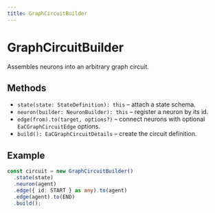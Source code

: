 ```yaml
---
title: GraphCircuitBuilder
---
```


# GraphCircuitBuilder

Assembles neurons into an arbitrary graph circuit.

## Methods

- `state(state: StateDefinition): this` – attach a state schema.
- `neuron(builder: NeuronBuilder): this` – register a neuron by its id.
- `edge(from).to(target, options?)` – connect neurons with optional `EaCGraphCircuitEdge` options.
- `build(): EaCGraphCircuitDetails` – create the circuit definition.

## Example

```ts
const circuit = new GraphCircuitBuilder()
  .state(state)
  .neuron(agent)
  .edge({ id: START } as any).to(agent)
  .edge(agent).to(END)
  .build();
```
